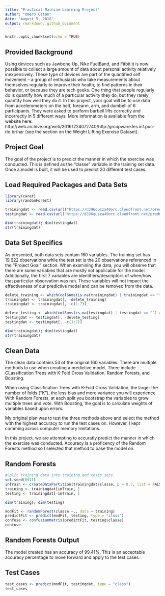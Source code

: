 ```yaml
---
title: "Practical Machine Learning Project"
author: "Omero Catan"
date: "August 5, 2018"
output: rmarkdown::github_document
---
```


```r
knitr::opts_chunk$set(echo = TRUE)
```

## Provided Background

Using devices such as Jawbone Up, Nike FuelBand, and Fitbit it is now possible to collect a large amount of data about personal activity relatively inexpensively. These type of devices are part of the quantified self movement – a group of enthusiasts who take measurements about themselves regularly to improve their health, to find patterns in their behavior, or because they are tech geeks. One thing that people regularly do is quantify how much of a particular activity they do, but they rarely quantify how well they do it. In this project, your goal will be to use data from accelerometers on the belt, forearm, arm, and dumbell of 6 participants. They were asked to perform barbell lifts correctly and incorrectly in 5 different ways. More information is available from the website here: http://web.archive.org/web/20161224072740/http:/groupware.les.inf.puc-rio.br/har (see the section on the Weight Lifting Exercise Dataset).

## Project Goal

The goal of the project is to predict the manner in which the exercise was conducted. This is defined as the "classe" variable in the training set data. Once a model is built, it will be used to predict 20 different test cases.

## Load Required Packages and Data Sets
```r
library(caret)
library(randomForest)

trainingdat <- read.csv(url("https://d396qusza40orc.cloudfront.net/predmachlearn/pml-training.csv"))
testingdat <- read.csv(url("https://d396qusza40orc.cloudfront.net/predmachlearn/pml-testing.csv"))

dim(trainingdat); dim(testingdat)
str(trainingdat)
```

## Data Set Specifics

As presented, both data sets contain 160 variables. The training set has 19,622 observations while the test set is the 20 observations referenced in the "Project Goal" section. When examining the data, you will observe that there are some variables that are mostly not applicable for the model. Additionally, the first 7 variables are identifiers/descriptors of when/how that particular observation was ran. These variables will not impact the effectiveness of our predictive model and can be removed from the data.

```r
delete_training <- which(colSums(is.na(trainingdat) | trainingdat == "") > 0.75 * dim(trainingdat)[1])
trainingdat <- trainingdat[, -delete_training]
trainingdat <- trainingdat[, -c(1:7)]

delete_testing <- which(colSums(is.na(testingdat) | testingdat == "") > 0.75 * dim(testingdat)[1])
testingdat <- testingdat[, -delete_testing]
testingdat <- testingdat[, -c(1:7)]

dim(trainingdat); dim(testingdat)
str(trainingdat)
```

## Clean Data

The clean data contains 53 of the original 160 variables. There are multiple methods to use when creating a predictive model. Three include CLassification Trees with K-Fold Cross Validation, Random Forests, and Boosting.

When using Classification Trees with K-Fold Cross Validation, the larger the number of folds ("K"), the less bias and more variance you will experience. With Random Forests, at each split you bootstrap the variables to grow multiple trees and vote. With Boosting, the goal is to calculate weights of variables based upon errors.

My original plan was to test the three methods above and select the method with the highest accuracy to run the test cases on. However, I kept comming across computer memory limitations.

In this project, we are attempting to accuratly predict the manner in which the exercise was conducted. Accuracy is a proficency of the Random Forests method so I selected that method to base the model on.

## Random Forests
```r
#Split training data into training and tests sets.
set.seed(0911)
inTrain <- createDataPartition(trainingdat$classe, p = 0.7, list = FALSE)
training <- trainingdat[inTrain, ]
testing <- trainingdat[-inTrain, ]

dim(training); dim(testing)

modFit <- randomForest(classe ~., data = training)
predictFit <- predict(modFit, testing, type = "class")
confuse <- confusionMatrix(predictFit, testing$classe)
confuse
```

## Random Forests Output

The model created has an accuracy of 99.41%. This is an acceptable accuracy percentage to move forward and apply to the test cases.

## Test Cases
```r
test_cases <- predict(modFit, testingdat, type = "class")
test_cases
```